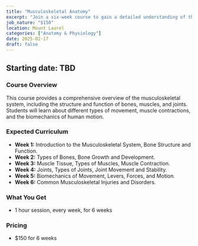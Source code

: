 ```yaml
---
title: "Musculoskeletal Anatomy"
excerpt: "Join a six-week course to gain a detailed understanding of the muscles, bones, and joints that make up the human musculoskeletal system."
job_nature: "$150"
location: Mount Laurel
categories: ["Anatomy & Physiology"]
date: 2025-02-17
draft: false
---
```


## Starting date: TBD

### Course Overview

This course provides a comprehensive overview of the musculoskeletal system, including the structure and function of bones, muscles, and joints. Students will learn about different types of movement, muscle contractions, and the biomechanics of human motion.

### Expected Curriculum

* **Week 1:** Introduction to the Musculoskeletal System, Bone Structure and Function.
* **Week 2:**  Types of Bones, Bone Growth and Development.
* **Week 3:** Muscle Tissue, Types of Muscles, Muscle Contraction.
* **Week 4:** Joints, Types of Joints, Joint Movement and Stability.
* **Week 5:** Biomechanics of Movement, Levers, Forces, and Motion.
* **Week 6:** Common Musculoskeletal Injuries and Disorders.

### What You Get

- 1 hour session, every week, for 6 weeks

### Pricing
- $150 for 6 weeks